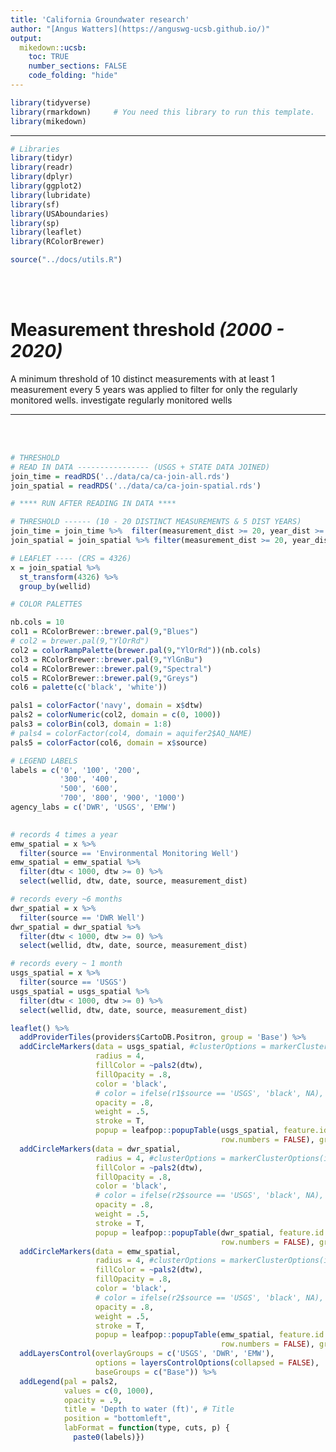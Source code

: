 ```yaml
---
title: 'California Groundwater research'
author: "[Angus Watters](https://anguswg-ucsb.github.io/)"
output:
  mikedown::ucsb:
    toc: TRUE
    number_sections: FALSE
    code_folding: "hide"
---
```



```r

library(tidyverse)
library(rmarkdown)     # You need this library to run this template.
library(mikedown)   
```



***

```r
# Libraries
library(tidyr)
library(readr)
library(dplyr)
library(ggplot2)
library(lubridate)
library(sf)
library(USAboundaries)
library(sp)
library(leaflet)
library(RColorBrewer)
```

```r
source("../docs/utils.R") 
```

<br>
<br>

# **Measurement threshold** *(2000 - 2020)*
A minimum threshold of 10 distinct measurements with at least 1 measurement every 5 years was applied to filter for only the regularly monitored wells. investigate regularly monitored wells 

***

<br>
<br>


```r
# THRESHOLD 
# READ IN DATA ---------------- (USGS + STATE DATA JOINED)
join_time = readRDS('../data/ca/ca-join-all.rds')
join_spatial = readRDS('../data/ca/ca-join-spatial.rds')

# **** RUN AFTER READING IN DATA ****

# THRESHOLD ------ (10 - 20 DISTINCT MEASUREMENTS & 5 DIST YEARS)
join_time = join_time %>%  filter(measurement_dist >= 20, year_dist >= 5)
join_spatial = join_spatial %>% filter(measurement_dist >= 20, year_dist >= 5)
```



```r

# LEAFLET ---- (CRS = 4326)
x = join_spatial %>%
  st_transform(4326) %>% 
  group_by(wellid)

# COLOR PALETTES 

nb.cols = 10
col1 = RColorBrewer::brewer.pal(9,"Blues")
# col2 = brewer.pal(9,"YlOrRd")
col2 = colorRampPalette(brewer.pal(9,"YlOrRd"))(nb.cols)
col3 = RColorBrewer::brewer.pal(9,"YlGnBu")
col4 = RColorBrewer::brewer.pal(9,"Spectral")
col5 = RColorBrewer::brewer.pal(9,"Greys")
col6 = palette(c('black', 'white'))

pals1 = colorFactor('navy', domain = x$dtw)
pals2 = colorNumeric(col2, domain = c(0, 1000))
pals3 = colorBin(col3, domain = 1:8)
# pals4 = colorFactor(col4, domain = aquifer2$AQ_NAME)
pals5 = colorFactor(col6, domain = x$source)

# LEGEND LABELS
labels = c('0', '100', '200',
           '300', '400',
           '500', '600',
           '700', '800', '900', '1000')
agency_labs = c('DWR', 'USGS', 'EMW')

 
# records 4 times a year
emw_spatial = x %>% 
  filter(source == 'Environmental Monitoring Well') 
emw_spatial = emw_spatial %>%
  filter(dtw < 1000, dtw >= 0) %>% 
  select(wellid, dtw, date, source, measurement_dist)

# records every ~6 months
dwr_spatial = x %>% 
  filter(source == 'DWR Well')
dwr_spatial = dwr_spatial %>%
  filter(dtw < 1000, dtw >= 0) %>% 
  select(wellid, dtw, date, source, measurement_dist)

# records every ~ 1 month
usgs_spatial = x %>% 
  filter(source == 'USGS')
usgs_spatial = usgs_spatial %>%
  filter(dtw < 1000, dtw >= 0) %>% 
  select(wellid, dtw, date, source, measurement_dist)

leaflet() %>%
  addProviderTiles(providers$CartoDB.Positron, group = 'Base') %>% 
  addCircleMarkers(data = usgs_spatial, #clusterOptions = markerClusterOptions(interactive()),
                   radius = 4,
                   fillColor = ~pals2(dtw), 
                   fillOpacity = .8, 
                   color = 'black',
                   # color = ifelse(r1$source == 'USGS', 'black', NA),
                   opacity = .8, 
                   weight = .5,
                   stroke = T,
                   popup = leafpop::popupTable(usgs_spatial, feature.id = FALSE,
                                               row.numbers = FALSE), group = 'USGS') %>% 
  addCircleMarkers(data = dwr_spatial,
                   radius = 4, #clusterOptions = markerClusterOptions(interactive()),
                   fillColor = ~pals2(dtw), 
                   fillOpacity = .8, 
                   color = 'black',
                   # color = ifelse(r2$source == 'USGS', 'black', NA),
                   opacity = .8, 
                   weight = .5,
                   stroke = T,
                   popup = leafpop::popupTable(dwr_spatial, feature.id = FALSE,
                                               row.numbers = FALSE), group = 'DWR') %>% 
  addCircleMarkers(data = emw_spatial,
                   radius = 4, #clusterOptions = markerClusterOptions(interactive()),
                   fillColor = ~pals2(dtw), 
                   fillOpacity = .8,
                   color = 'black',
                   # color = ifelse(r2$source == 'USGS', 'black', NA),
                   opacity = .8, 
                   weight = .5,
                   stroke = T,
                   popup = leafpop::popupTable(emw_spatial, feature.id = FALSE,
                                               row.numbers = FALSE), group = 'EMW') %>% 
  addLayersControl(overlayGroups = c('USGS', 'DWR', 'EMW'),
                   options = layersControlOptions(collapsed = FALSE),
                   baseGroups = c("Base")) %>% 
  addLegend(pal = pals2,
            values = c(0, 1000),
            opacity = .9,
            title = 'Depth to water (ft)', # Title
            position = "bottomleft",
            labFormat = function(type, cuts, p) {
              paste0(labels)})

```













